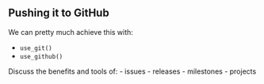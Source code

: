 ## Pushing it to GitHub

We can pretty much achieve this with:

- `use_git()`
- `use_github()`

Discuss the benefits and tools of:
 - issues
 - releases
 - milestones
 - projects
